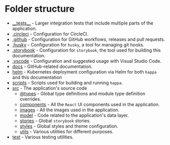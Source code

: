 
<Meta title='Development/Folder structure' />

# Folder structure

* [\_\_tests\_\_](https://github.com/giantswarm/happa/tree/master/__tests__) - Larger integration tests that include multiple parts of the application.
* [.circleci](https://github.com/giantswarm/happa/tree/master/.circleci) - Configuration for CircleCI.
* [.github](https://github.com/giantswarm/happa/tree/master/.github) - Configuration for GitHub workflows, releases and pull requests.
* [.husky](https://github.com/giantswarm/happa/tree/master/.husky) - Configuration for `husky`, a tool for managing git hooks.
* [.storybook](https://github.com/giantswarm/happa/tree/master/.storybook) - Configuration for `storybook`, the tool used for building this documentation.
* [.vscode](https://github.com/giantswarm/happa/tree/master/.vscode) - Configuration and suggested usage with Visual Studio Code.
* [docs](https://github.com/giantswarm/happa/tree/master/docs) - GitHub-related documentation.
* [helm](https://github.com/giantswarm/happa/tree/master/helm) - Kubernetes deployment configuration via Helm for both `happa` and this documentation
* [scripts](https://github.com/giantswarm/happa/tree/master/scripts) - Scripts used for building and running `happa`.
* [src](https://github.com/giantswarm/happa/tree/master/src) - The application's source code
    * [@types](https://github.com/giantswarm/happa/tree/master/src/@types) - Global type definitions and module type definition overrides.
    * [components](https://github.com/giantswarm/happa/tree/master/src/components) - All the `React` UI components used in the application.
    * [images](https://github.com/giantswarm/happa/tree/master/src/images) - All the images used in the application.
    * [model](https://github.com/giantswarm/happa/tree/master/src/model) - Code related to the application's data layer.
    * [stories](https://github.com/giantswarm/happa/tree/master/src/stories) - Global `storybook` stories.
    * [styles](https://github.com/giantswarm/happa/tree/master/src/styles) - Global styles and theme configuration.
    * [utils](https://github.com/giantswarm/happa/tree/master/src/utils) - Various utilities for different purposes.
* [test](https://github.com/giantswarm/happa/tree/master/test) - Various testing utilities.

